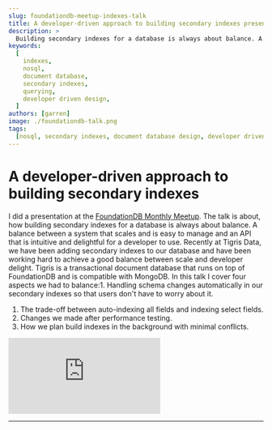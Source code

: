 ```yaml
---
slug: foundationdb-meetup-indexes-talk
title: A developer-driven approach to building secondary indexes presentation
description: >
  Building secondary indexes for a database is always about balance. A balance between a system that scales and is easy to manage and an API that is intuitive and delightful for a developer to use. Recently at Tigris Data, we have been adding secondary indexes to our database and have been working hard to achieve a good balance between scale and developer delight.
keywords:
  [
    indexes,
    nosql,
    document database,
    secondary indexes,
    querying,
    developer driven design,
  ]
authors: [garren]
image: ./foundationdb-talk.png
tags:
  [nosql, secondary indexes, document database design, developer driven design]
---
```


# A developer-driven approach to building secondary indexes

I did a presentation at the [FoundationDB Monthly Meetup](https://www.meetup.com/foundationdb-online-meetup/).
The talk is about, how building secondary indexes for a database is always about balance.
A balance between a system that scales and is easy to manage and an API that is intuitive and delightful for a developer to use.
Recently at Tigris Data, we have been adding secondary indexes to our database and have been working hard to achieve a good balance between scale and developer delight.
Tigris is a transactional document database that runs on top of FoundationDB and is compatible with MongoDB.
In this talk I cover four aspects we had to balance:1. Handling schema changes automatically
in our secondary indexes so that users don't have to worry about it.

1. The trade-off between auto-indexing all fields and indexing select fields.
2. Changes we made after performance testing.
3. How we plan build indexes in the background with minimal conflicts.

<div style={{ position: "relative", "padding-bottom": "56.25%" }}>
  <iframe
    style={{
      position: "absolute",
      top: 0,
      left: 0,
      width: "100%",
      height: "100%",
    }}
    src="https://www.youtube.com/embed/qD1h5CyzL0A"
    title="YouTube video player"
    frameborder="0"
    allow="accelerometer; autoplay; clipboard-write; encrypted-media; gyroscope; picture-in-picture; web-share"
    allowfullscreen
  ></iframe>
</div>

---


<OpenSourceCTA />
